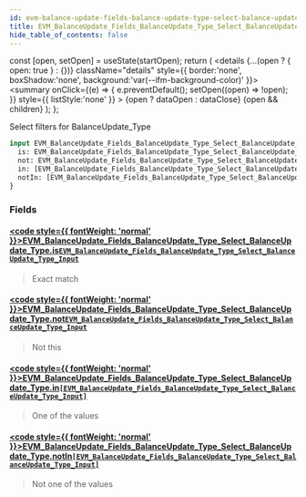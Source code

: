```yaml
---
id: evm-balance-update-fields-balance-update-type-select-balance-update-type
title: EVM_BalanceUpdate_Fields_BalanceUpdate_Type_Select_BalanceUpdate_Type
hide_table_of_contents: false
---
```







  const [open, setOpen] = useState(startOpen);
  return (
    <details {...(open ? { open: true } : {})} className="details" style={{ border:'none', boxShadow:'none', background:'var(--ifm-background-color)' }}>
      <summary
        onClick={(e) => {
          e.preventDefault();
          setOpen((open) => !open);
        }}
        style={{ listStyle:'none' }}
      >
      {open ? dataOpen : dataClose}
      </summary>
      {open && children}
    </details>
  );
};




Select filters for BalanceUpdate_Type


```graphql
input EVM_BalanceUpdate_Fields_BalanceUpdate_Type_Select_BalanceUpdate_Type {
  is: EVM_BalanceUpdate_Fields_BalanceUpdate_Type_Select_BalanceUpdate_Type_Input
  not: EVM_BalanceUpdate_Fields_BalanceUpdate_Type_Select_BalanceUpdate_Type_Input
  in: [EVM_BalanceUpdate_Fields_BalanceUpdate_Type_Select_BalanceUpdate_Type_Input]
  notIn: [EVM_BalanceUpdate_Fields_BalanceUpdate_Type_Select_BalanceUpdate_Type_Input]
}
```




### Fields

#### [<code style={{ fontWeight: 'normal' }}>EVM_BalanceUpdate_Fields_BalanceUpdate_Type_Select_BalanceUpdate_Type.<b>is</b></code>](#)<Bullet />[`EVM_BalanceUpdate_Fields_BalanceUpdate_Type_Select_BalanceUpdate_Type_Input`](/docs/graphql-reference/enums/evm-balance-update-fields-balance-update-type-select-balance-update-type-input) <Badge class="secondary" text="enum"/>
> Exact match
> 

#### [<code style={{ fontWeight: 'normal' }}>EVM_BalanceUpdate_Fields_BalanceUpdate_Type_Select_BalanceUpdate_Type.<b>not</b></code>](#)<Bullet />[`EVM_BalanceUpdate_Fields_BalanceUpdate_Type_Select_BalanceUpdate_Type_Input`](/docs/graphql-reference/enums/evm-balance-update-fields-balance-update-type-select-balance-update-type-input) <Badge class="secondary" text="enum"/>
> Not this
> 

#### [<code style={{ fontWeight: 'normal' }}>EVM_BalanceUpdate_Fields_BalanceUpdate_Type_Select_BalanceUpdate_Type.<b>in</b></code>](#)<Bullet />[`[EVM_BalanceUpdate_Fields_BalanceUpdate_Type_Select_BalanceUpdate_Type_Input]`](/docs/graphql-reference/enums/evm-balance-update-fields-balance-update-type-select-balance-update-type-input) <Badge class="secondary" text="list"/> <Badge class="secondary" text="enum"/>
> One of the values
> 

#### [<code style={{ fontWeight: 'normal' }}>EVM_BalanceUpdate_Fields_BalanceUpdate_Type_Select_BalanceUpdate_Type.<b>notIn</b></code>](#)<Bullet />[`[EVM_BalanceUpdate_Fields_BalanceUpdate_Type_Select_BalanceUpdate_Type_Input]`](/docs/graphql-reference/enums/evm-balance-update-fields-balance-update-type-select-balance-update-type-input) <Badge class="secondary" text="list"/> <Badge class="secondary" text="enum"/>
> Not one of the values
> 



